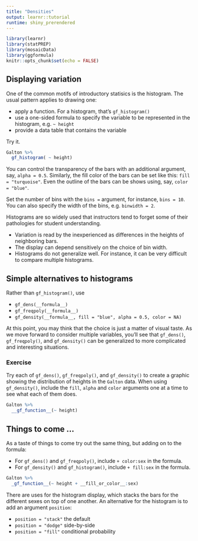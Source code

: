 ```yaml
---
title: "Densities"
output: learnr::tutorial
runtime: shiny_prerendered
---
```


```r
library(learnr)
library(statPREP)
library(mosaicData)
library(ggformula)
knitr::opts_chunk$set(echo = FALSE)
```


## Displaying variation

One of the common motifs of introductory statisics is the histogram. The usual pattern applies to drawing one:

- apply a function. For a histogram, that's `gf_histogram()`
- use a one-sided formula to specify the variable to be represented in the histogram, e.g. `~ height`
- provide a data table that contains the variable

Try it.

```r
Galton %>%
  gf_histogram( ~ height)
```

You can control the transparency of the bars with an additional argument, say, `alpha = 0.5`. Similarly, the fill color of the bars can be set like this: `fill = "turquoise"`. Even the outline of the bars can be shows using, say, `color = "blue"`.

Set the number of bins with the `bins = ` argument, for instance, `bins = 10`. You can also specify the width of the bins, e.g. `binwidth = 2`.

Histograms are so widely used that instructors tend to forget some of their pathologies for student understanding.

- Variation is read by the inexperienced as differences in the heights of neighboring bars.
- The display can depend sensitively on the choice of bin width.
- Histograms do not generalize well. For instance, it can be very difficult to compare multiple histograms. 


## Simple alternatives to histograms

Rather than `gf_histogram()`, use 

* `gf_dens(__formula__)`
* `gf_freqpoly(__formula__)`
* `gf_density(__formula__, fill = "blue", alpha = 0.5, color = NA)`

At this point, you may think that the choice is just a matter of visual taste. As we move forward to consider multiple variables, you'll see that `gf_dens()`, `gf_freqpoly()`, and `gf_density()` can be generalized to more complicated and interesting situations.

### Exercise

Try each of `gf_dens()`, `gf_freqpoly()`, and `gf_density()` to create a graphic showing the distribution of heights in the `Galton` data. When using `gf_density()`, include the `fill`, `alpha` and `color` arguments one at a time to see what each of them does.

```r
Galton %>%
  __gf_function__(~ height)
```

## Things to come ...

As a taste of things to come try out the same thing, but adding on to the formula:

- For `gf_dens()` and `gf_freqpoly()`, include `+ color:sex` in the formula.
- For `gf_density()` and `gf_histogram()`, include `+ fill:sex` in the formula.

```r
Galton %>%
  _gf_function__(~ height + __fill_or_color__:sex)
```

There are uses for the histogram display, which stacks the bars for the different sexes on top of one another. An alternative for the histogram is to add an argument `position`:

- `position = "stack"` the default
- `position = "dodge"` side-by-side
- `position = "fill"` conditional probability

